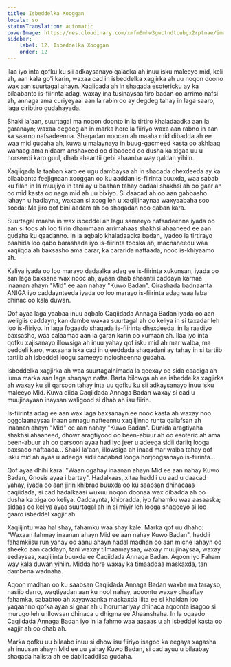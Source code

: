 ```yaml
---
title: Isbeddelka Xooggan
locale: so
statusTranslation: automatic
coverImage: https://res.cloudinary.com/xmfm6mhw3gwctndtcubgx2rptnae/image/upload/v1740468922/small_cover_tratado_de_psicologia_revolucionaria_a4c0dca4e0.webp
sidebar:
    label: 12. Isbeddelka Xooggan
    order: 12
---
```

Ilaa iyo inta qofku ku sii adkaysanayo qaladka ah inuu isku maleeyo mid, keli ah, aan kala go'i karin, waxaa cad in isbeddelka xagjirka ah uu noqon doono wax aan suurtagal ahayn. Xaqiiqada ah in shaqada esotericku ay ka bilaabanto is-fiirinta adag, waxay ina tusinaysaa tiro badan oo arrimo nafsi ah, annaga ama curiyeyaal aan la rabin oo ay degdeg tahay in laga saaro, laga ciribtiro gudahayada.

Shaki la'aan, suurtagal ma noqon doonto in la tirtiro khaladaadka aan la garanayn; waxaa degdeg ah in marka hore la fiiriyo waxa aan rabno in aan ka saarno nafsadeenna. Shaqadan noocan ah maaha mid dibadda ah ee waa mid gudaha ah, kuwa u malaynaya in buug-gacmeed kasta oo akhlaaq wanaag ama nidaam anshaxeed oo dibadeed oo dusha ka xigaa uu u horseedi karo guul, dhab ahaantii gebi ahaanba way qaldan yihiin.

Xaqiiqada la taaban karo ee ugu dambaysa ah in shaqada dhexdeeda ay ka bilaabanto feejignaan xooggan oo ku aaddan is-fiirinta buuxda, waa sabab ku filan in la muujiyo in tani ay u baahan tahay dadaal shakhsi ah oo gaar ah oo mid kasta oo naga mid ah uu bixiyo. Si daacad ah oo aan gabbasho lahayn u hadlayna, waxaan si xoog leh u xaqiijinaynaa waxyaabaha soo socda: Ma jiro qof bini'aadam ah oo shaqadan noo qaban kara.

Suurtagal maaha in wax isbeddel ah lagu sameeyo nafsadeenna iyada oo aan si toos ah loo fiirin dhammaan arrimahaas shakhsi ahaaneed ee aan gudaha ku qaadanno. In la aqbalo khaladaadka badan, iyadoo la tirtirayo baahida loo qabo barashada iyo is-fiirinta tooska ah, macnaheedu waa xaqiiqda ah baxsasho ama carar, ka cararida naftaada, nooc is-khiyaamo ah.

Kaliya iyada oo loo marayo dadaalka adag ee is-fiirinta xukunsan, iyada oo aan laga baxsane wax nooc ah, ayaan dhab ahaantii caddayn karnaa inaanan ahayn "Mid" ee aan nahay "Kuwo Badan". Qirashada badnaanta ANIGA iyo caddaynteeda iyada oo loo marayo is-fiirinta adag waa laba dhinac oo kala duwan.

Qof ayaa laga yaabaa inuu aqbalo Caqiidada Annaga Badan iyada oo aan weligiis caddayn; kan dambe waxaa suurtagal ah oo keliya in si taxadar leh loo is-fiiriyo. In laga fogaado shaqada is-fiirinta dhexdeeda, in la raadiyo baxsasho, waa calaamad aan la garan karin oo xumaan ah. Ilaa iyo inta qofku xajisanayo illowsiga ah inuu yahay qof isku mid ah mar walba, ma beddeli karo, waxaana iska cad in ujeeddada shaqadani ay tahay in si tartiib tartiib ah isbeddel loogu sameeyo nolosheenna gudaha.

Isbeddelka xagjirka ah waa suurtagalnimada la qeexay oo sida caadiga ah luma marka aan laga shaqayn nafta. Barta bilowga ah ee isbeddelka xagjirka ah waxay ku sii qarsoon tahay inta uu qofku ku sii adkaysanayo inuu isku maleeyo Mid. Kuwa diida Caqiidada Annaga Badan waxay si cad u muujinayaan inaysan waligood si dhab ah isu fiirin.

Is-fiirinta adag ee aan wax laga baxsanayn ee nooc kasta ah waxay noo oggolaanaysaa inaan annagu nafteennu xaqiijinno runta qallafsan ah inaanan ahayn "Mid" ee aan nahay "Kuwo Badan". Dunida aragtiyaha shakhsi ahaaneed, dhowr aragtiyood oo been-abuur ah oo esoteric ah ama been-abuur ah oo qarsoon ayaa had iyo jeer u adeega sidii dariiq looga baxsado naftaada... Shaki la'aan, illowsiga ah inaad mar walba tahay qof isku mid ah ayaa u adeega sidii caqabad looga horjoogsanayo is-fiirinta...

Qof ayaa dhihi kara: "Waan ogahay inaanan ahayn Mid ee aan nahay Kuwo Badan, Gnosis ayaa i bartay". Hadalkaas, xitaa haddii uu aad u daacad yahay, iyada oo aan jirin khibrad buuxda oo ku saabsan dhinacaas caqiidada, si cad hadalkaasi wuxuu noqon doonaa wax dibadda ah oo dusha ka xiga oo keliya. Caddaynta, khibradda, iyo fahamku waa aasaaska; sidaas oo keliya ayaa suurtagal ah in si miyir leh looga shaqeeyo si loo gaaro isbeddel xagjir ah.

Xaqiijintu waa hal shay, fahamku waa shay kale. Marka qof uu dhaho: "Waxaan fahmay inaanan ahayn Mid ee aan nahay Kuwo Badan", haddii fahamkiisu run yahay oo aanu ahayn hadal madhan oo aan micne lahayn oo sheeko aan caddayn, tani waxay tilmaamaysaa, waxay muujinaysaa, waxay eedaysaa, xaqiijinta buuxda ee Caqiidada Annaga Badan. Aqoon iyo Faham way kala duwan yihiin. Midda hore waxay ka timaaddaa maskaxda, tan dambena wadnaha.

Aqoon madhan oo ku saabsan Caqiidada Annaga Badan waxba ma tarayso; nasiib darro, waqtiyadan aan ku nool nahay, aqoontu waxay dhaaftay fahamka, sababtoo ah xayawaanka maskaxda liita ee si khaldan loo yaqaanno qofka ayaa si gaar ah u horumariyay dhinaca aqoonta isagoo si murugo leh u illowsan dhinaca u dhigma ee Ahaanshaha. In la ogaado Caqiidada Annaga Badan iyo in la fahmo waa aasaas u ah isbeddel kasta oo xagjir ah oo dhab ah.

Marka qofku uu bilaabo inuu si dhow isu fiiriyo isagoo ka eegaya xagasha ah inuusan ahayn Mid ee uu yahay Kuwo Badan, si cad ayuu u bilaabay shaqada halista ah ee dabiicaddiisa gudaha.

